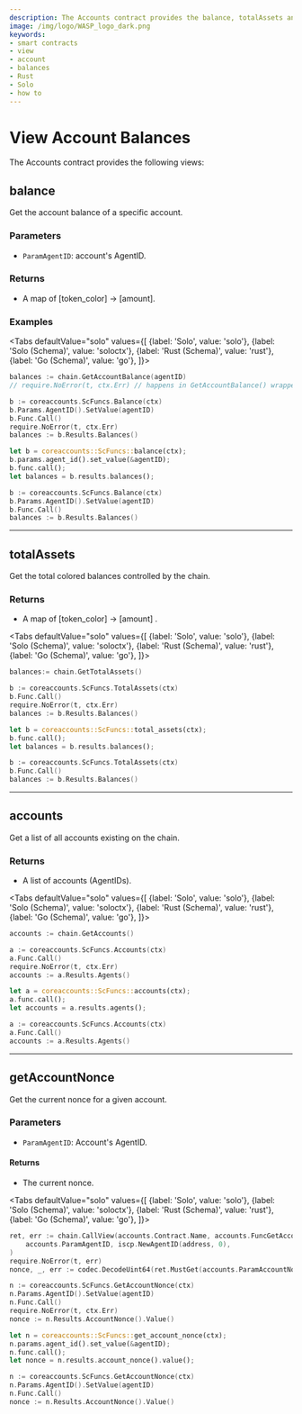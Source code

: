 ```yaml
---
description: The Accounts contract provides the balance, totalAssets and accounts views.
image: /img/logo/WASP_logo_dark.png
keywords:
- smart contracts
- view
- account
- balances
- Rust
- Solo
- how to
---
```



# View Account Balances

The Accounts contract provides the following views:

## balance

Get the account balance of a specific account.

### Parameters

- `ParamAgentID`: account's AgentID.

### Returns

- A map of [token_color] -> [amount].

### Examples

<Tabs
    defaultValue="solo"
    values={[
        {label: 'Solo', value: 'solo'},
        {label: 'Solo (Schema)', value: 'soloctx'},
        {label: 'Rust (Schema)', value: 'rust'},
        {label: 'Go (Schema)', value: 'go'},
    ]}>
<TabItem value="solo">

```go
balances := chain.GetAccountBalance(agentID)
// require.NoError(t, ctx.Err) // happens in GetAccountBalance() wrapper function
```

</TabItem>
<TabItem value="soloctx">

```go
b := coreaccounts.ScFuncs.Balance(ctx)
b.Params.AgentID().SetValue(agentID)
b.Func.Call()
require.NoError(t, ctx.Err)
balances := b.Results.Balances()
```

</TabItem>
<TabItem value="rust">

```rust
let b = coreaccounts::ScFuncs::balance(ctx);
b.params.agent_id().set_value(&agentID);
b.func.call();
let balances = b.results.balances();
```

</TabItem>
<TabItem value="go">

```go
b := coreaccounts.ScFuncs.Balance(ctx)
b.Params.AgentID().SetValue(agentID)
b.Func.Call()
balances := b.Results.Balances()
```

</TabItem>
</Tabs>

---

## totalAssets

Get the total colored balances controlled by the chain.

### Returns

- A map of [token_color] -> [amount] .

<Tabs
    defaultValue="solo"
    values={[
        {label: 'Solo', value: 'solo'},
        {label: 'Solo (Schema)', value: 'soloctx'},
        {label: 'Rust (Schema)', value: 'rust'},
        {label: 'Go (Schema)', value: 'go'},
    ]}>
<TabItem value="solo">

```go
balances:= chain.GetTotalAssets()
```

</TabItem>
<TabItem value="soloctx">

```go
b := coreaccounts.ScFuncs.TotalAssets(ctx)
b.Func.Call()
require.NoError(t, ctx.Err)
balances := b.Results.Balances()
```

</TabItem>
<TabItem value="rust">

```rust
let b = coreaccounts::ScFuncs::total_assets(ctx);
b.func.call();
let balances = b.results.balances();
```

</TabItem>
<TabItem value="go">

```go
b := coreaccounts.ScFuncs.TotalAssets(ctx)
b.Func.Call()
balances := b.Results.Balances()
```

</TabItem>
</Tabs>

---

## accounts

Get a list of all accounts existing on the chain.

### Returns

- A list of accounts (AgentIDs).

<Tabs
    defaultValue="solo"
    values={[
        {label: 'Solo', value: 'solo'},
        {label: 'Solo (Schema)', value: 'soloctx'},
        {label: 'Rust (Schema)', value: 'rust'},
        {label: 'Go (Schema)', value: 'go'},
    ]}>
<TabItem value="solo">

```go
accounts := chain.GetAccounts()
```

</TabItem>
<TabItem value="soloctx">

```go
a := coreaccounts.ScFuncs.Accounts(ctx)
a.Func.Call()
require.NoError(t, ctx.Err)
accounts := a.Results.Agents()
```

</TabItem>
<TabItem value="rust">

```rust
let a = coreaccounts::ScFuncs::accounts(ctx);
a.func.call();
let accounts = a.results.agents();
```

</TabItem>
<TabItem value="go">

```go
a := coreaccounts.ScFuncs.Accounts(ctx)
a.Func.Call()
accounts := a.Results.Agents()
```

</TabItem>
</Tabs>

---

## getAccountNonce

Get the current nonce for a given account.

### Parameters

- `ParamAgentID`: Account's AgentID.

#### Returns

- The current nonce.

<Tabs
    defaultValue="solo"
    values={[
        {label: 'Solo', value: 'solo'},
        {label: 'Solo (Schema)', value: 'soloctx'},
        {label: 'Rust (Schema)', value: 'rust'},
        {label: 'Go (Schema)', value: 'go'},
    ]}>
<TabItem value="solo">

```go
ret, err := chain.CallView(accounts.Contract.Name, accounts.FuncGetAccountNonce.Name,
    accounts.ParamAgentID, iscp.NewAgentID(address, 0),
)
require.NoError(t, err)
nonce, _, err := codec.DecodeUint64(ret.MustGet(accounts.ParamAccountNonce)
```

</TabItem>
<TabItem value="soloctx">

```go
n := coreaccounts.ScFuncs.GetAccountNonce(ctx)
n.Params.AgentID().SetValue(agentID)
n.Func.Call()
require.NoError(t, ctx.Err)
nonce := n.Results.AccountNonce().Value()
```

</TabItem>
<TabItem value="rust">

```rust
let n = coreaccounts::ScFuncs::get_account_nonce(ctx);
n.params.agent_id().set_value(&agentID);
n.func.call();
let nonce = n.results.account_nonce().value();
```

</TabItem>
<TabItem value="go">

```go
n := coreaccounts.ScFuncs.GetAccountNonce(ctx)
n.Params.AgentID().SetValue(agentID)
n.Func.Call()
nonce := n.Results.AccountNonce().Value()
```

</TabItem>
</Tabs>

